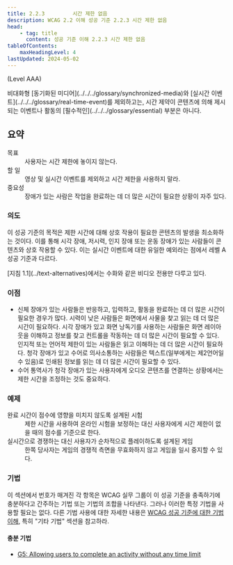 ```yaml
---
title: 2.2.3         시간 제한 없음
description: WCAG 2.2 이해 성공 기준 2.2.3 시간 제한 없음
head:
    - tag: title
      content: 성공 기준 이해 2.2.3 시간 제한 없음
tableOfContents:
    maxHeadingLevel: 4
lastUpdated: 2024-05-02
---
```



(Level AAA)

<Card title="성공 기준(SC)">
비대화형 [동기화된 미디어](../../../glossary/synchronized-media)와 [실시간 이벤트](../../../glossary/real-time-event)를 제외하고는, 시간 제약이 콘텐츠에 의해 제시되는 이벤트나 활동의 [필수적인](../../../glossary/essential) 부분은 아니다.
</Card>

## 요약

<dl>
<dt>목표</dt>
<dd>사용자는 시간 제한에 놓이지 않는다.</dd>
<dt>할 일</dt>
<dd>영상 및 실시간 이벤트를 제외하고 시간 제한을 사용하지 말라.</dd>
<dt>중요성</dt>
<dd>장애가 있는 사람은 작업을 완료하는 데 더 많은 시간이 필요한 상황이 자주 있다.</dd>
</dl>

### 의도

이 성공 기준의 목적은 제한 시간에 대해 상호 작용이 필요한 콘텐츠의 발생을 최소화하는 것이다. 이를 통해 시각 장애, 저시력, 인지 장애 또는 운동 장애가 있는 사람들이 콘텐츠와 상호 작용할 수 있다. 이는 실시간 이벤트에 대한 유일한 예외라는 점에서 레벨 A 성공 기준과 다르다.

<Card title="참고">
[지침 1.1](../text-alternatives)에서는 수화와 같은 비디오 전용만 다루고 있다.
</Card>

### 이점

*   신체 장애가 있는 사람들은 반응하고, 입력하고, 활동을 완료하는 데 더 많은 시간이 필요한 경우가 많다. 시력이 낮은 사람들은 화면에서 사물을 찾고 읽는 데 더 많은 시간이 필요하다. 시각 장애가 있고 화면 낭독기를 사용하는 사람들은 화면 레이아웃을 이해하고 정보를 찾고 컨트롤을 작동하는 데 더 많은 시간이 필요할 수 있다. 인지적 또는 언어적 제한이 있는 사람들은 읽고 이해하는 데 더 많은 시간이 필요하다. 청각 장애가 있고 수어로 의사소통하는 사람들은 텍스트(일부에게는 제2언어일 수 있음)로 인쇄된 정보를 읽는 데 더 많은 시간이 필요할 수 있다.
*   수어 통역사가 청각 장애가 있는 사용자에게 오디오 콘텐츠를 연결하는 상황에서는 제한 시간을 조정하는 ​​것도 중요하다.

### 예제

<dl>
    <dt>완료 시간이 점수에 영향을 미치지 않도록 설계된 시험</dt>
    <dd>제한 시간을 사용하여 온라인 시험을 보정하는 대신 사용자에게 시간 제한이 없을 때의 점수를 기준으로 한다.</dd>
    <dt>실시간으로 경쟁하는 대신 사용자가 순차적으로 플레이하도록 설계된 게임</dt>
    <dd>한쪽 당사자는 게임의 경쟁적 측면을 무효화하지 않고 게임을 일시 중지할 수 있다.</dd>
</dl>

### 기법

이 섹션에서 번호가 매겨진 각 항목은 WCAG 실무 그룹이 이 성공 기준을 충족하기에 충분하다고 간주하는 기법 또는 기법의 조합을 나타낸다. 그러나 이러한 특정 기법을 사용할 필요는 없다. 다른 기법 사용에 대한 자세한 내용은 [WCAG 성공 기준에 대한 기법 이해](../understanding-techniques), 특히 "기타 기법" 섹션을 참고하라.

#### 충분 기법

*   [G5: Allowing users to complete an activity without any time limit](https://www.w3.org/WAI/WCAG22/Techniques/general/G5)

